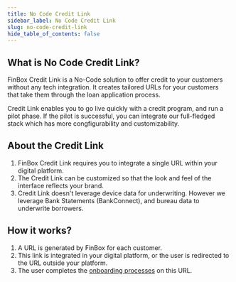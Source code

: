 ```yaml
---
title: No Code Credit Link
sidebar_label: No Code Credit Link
slug: no-code-credit-link
hide_table_of_contents: false
---
```



## What is No Code Credit Link?

FinBox Credit Link is a No-Code solution to offer credit to your customers without any tech integration. 
It creates tailored URLs for your customers that take them through the loan application process. 

Credit Link enables you to go live quickly with a credit program, and run a pilot phase. If the pilot is successful, you can integrate our full-fledged stack which has more congfigurability and customizability.

## About the Credit Link

1. FinBox Credit Link requires you to integrate a single URL within your digital platform.
2. The Credit Link can be customized so that the look and feel of the interface reflects your brand.
3. Credit Link doesn't leverage device data for underwriting. However we leverage Bank Statements (BankConnect), and bureau data to underwrite borrowers.


## How it works?

1. A URL is generated by FinBox for each customer. 
2. This link is integrated in your digital platform, or the user is redirected to the URL outside your platform.
3. The user completes the [onboarding processes](/product/block/customer-onboarding) on this URL.


